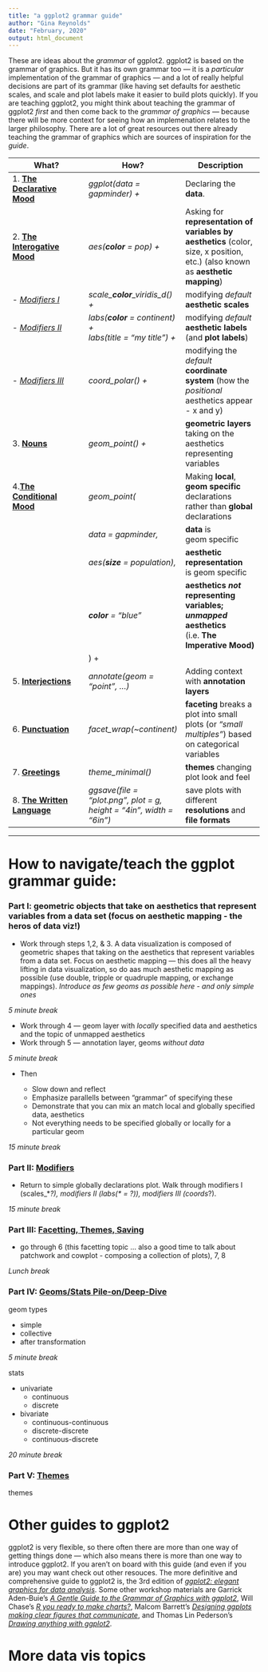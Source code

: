 ```yaml
---
title: "a ggplot2 grammar guide"
author: "Gina Reynolds"
date: "February, 2020"
output: html_document
---
```


These are ideas about the *grammar* of ggplot2.  ggplot2 is based on the grammar of graphics.  But it has its own grammar too --- it is a *particular* implementation of the grammar of graphics --- and a lot of really helpful decisions are part of its grammar (like having set defaults for aesthetic scales, and scale and plot labels make it easier to build plots quickly).  If you are teaching ggplot2, you might think about teaching the grammar of ggplot2 *first* and then come back to the *grammar of graphics* --- because there will be more context for seeing how an implemenation relates to the larger philosophy.  There are a lot of great resources out there already teaching the grammar of graphics which are sources of inspiration for the *guide*.  




<!-- Of course it's interesting to teach the grammar of graphics along with ggplot2 --- ggplot2 is an implementation of the grammar of graphics.  But ggplot2 has its own grammar, so if you are teaching that tool, might as well teach that specific grammar.  -->




What? | How?  | Description
---|---|---
1. [**The Declarative Mood**](ggplot2_grammar_guide.html#data){target="_blank"}  | *ggplot(data = gapminder) +*| Declaring the **data**.
2. [**The Interogative Mood**](ggplot2_grammar_guide.html#aes){target="_blank"} |*aes(**color** = pop) +*| Asking for **representation of variables by aesthetics** (color, size, x position, etc.) (also known as **aesthetic mapping**) 
    - [*Modifiers I*](modifiers.html#scales){target="_blank"} | *scale\_**color**\_viridis_d() +* | modifying *default* **aesthetic scales**
    - [*Modifiers II*](modifiers.html#labs){target="_blank"} | *labs(**color** = continent) +<br>labs(title = "my title") +* | modifying *default* **aesthetic labels** (and **plot labels**)
    - [*Modifiers III*](modifiers.html#coords){target="_blank"} | *coord\_polar() +* | modifying the *default* **coordinate system** (how the *positional* aesthetics appear - x and y)
3. [**Nouns**](ggplot2_grammar_guide.html#geoms){target="_blank"} | *geom\_point() +* | **geometric layers** taking on the aesthetics representing variables
4.[**The Conditional Mood**](ggplot2_grammar_guide.html#local){target="_blank"} |*geom\_point(* | Making **local**, **geom specific** declarations rather than **global** declarations
| | *data = gapminder,* | **data** is <br> geom specific 
  | |  *aes(**size** = population),* |  **aesthetic representation**<br> is geom specific
||   ***color** = "blue"<br>*  | **aesthetics *not* representing variables; *unmapped* aesthetics** (i.e.  **The Imperative Mood)** 
|| ) + |
5. [**Interjections**](ggplot2_grammar_guide.html#annotation){target="_blank"}| *annotate(geom = "point", ...)* | Adding context with **annotation layers**
6. [**Punctuation**](facets_themes_ggsave.html#facets){target="_blank"}  | *facet_wrap(~continent)*| **faceting** breaks a plot into small plots (or *"small multiples"*) based on categorical variables 
7. [**Greetings**](facets_themes_ggsave.html#themes){target="_blank"}|*theme_minimal()* | **themes** changing plot look and feel 
8. [**The Written Language**](facets_themes_ggsave.html#saving){target="_blank"} | *ggsave(file = "plot.png", plot = g, <br>  height = "4in", width = "6in")*|save plots with different **resolutions** and **file formats**

---

# How to navigate/teach the ggplot grammar guide:

### Part I: geometric objects that take on aesthetics that represent variables from a data set (focus on aesthetic mapping - the heros of data viz!)

- Work through steps 1,2, & 3. A data visualization is composed of geometric shapes that taking on the aesthetics that represent variables from a data set.   Focus on aesthetic mapping --- this does all the heavy lifting in data visualization, so do aas much aesthetic mapping as possible (use double, tripple or quadruple mapping, or exchange mappings). *Introduce as few geoms as possible here - and only simple ones*

*5 minute break*

- Work through 4 --- geom layer with *locally* specified data and aesthetics and the topic of unmapped aesthetics
- Work through 5 --- annotation layer, geoms *without data*

*5 minute break*

- Then

  - Slow down and reflect
  - Emphasize parallells between "grammar" of specifying these
  - Demonstrate that you can mix an match local and globally specified data, aesthetics
  - Not everything needs to be specified globally or locally for a particular geom

*15 minute break*

### Part II: [Modifiers](modifiers.html#4){target="_blank"}

- Return to simple globally declarations plot.  Walk through modifiers I (scales_\*_?), modifiers II (labs(\* = ?)), modifiers III (coords_?).  

*15 minute break*


### Part III: [Facetting, Themes, Saving](facets_themes_ggsave.html){target="_blank"}

- go through 6 (this facetting topic ... also a good time to talk about patchwork and cowplot - composing a collection of plots), 7, 8


*Lunch break*

### Part IV: [Geoms/Stats Pile-on/Deep-Dive](geoms.html){target="_blank"}

geom types

  - simple
  - collective
  - after transformation

*5 minute break*

stats

- univariate
  - continuous
  - discrete

- bivariate
  - continuous-continuous
  - discrete-discrete
  - continuous-discrete

*20 minute break*

### Part V: [Themes]()

themes


# Other guides to ggplot2

ggplot2 is very flexible, so there often there are more than one way of getting things done --- which also means there is more than one way to introduce ggplot2.
If you aren't on board with this guide (and even if you are)   you may want check out other resouces.  The more definitive and comprehensive guide to ggplot2 is, the 3rd edition of [*ggplot2: elegant graphics for data analysis*](ggplot2-book.org).  Some other workshop materials are Garrick Aden-Buie's [*A Gentle Guide to the Grammar of Graphics with ggplot2*](https://pkg.garrickadenbuie.com/gentle-ggplot2/#1), Will Chase's [*R you ready to make charts?*](https://www.williamrchase.com/slides/ggplot_intro.html#1), Malcom Barrett's [*Designing ggplots making clear figures that communicate*](https://designing-ggplots.netlify.com/#1), and Thomas Lin Pederson's [*Drawing anything with ggplot2*](https://github.com/thomasp85/ggplot2_workshop/blob/master/presentation.pdf).

# More data vis topics

